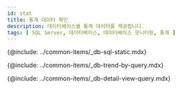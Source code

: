```yaml
---
id: stat
title: 통계 데이터 확인
description: 데이터베이스별 통계 데이터를 제공합니다.
tags: [ SQL Server, 데이터베이스, 데이터베이스 모니터링, 통계 ]
---
```



{@include: ../common-items/_db-sql-static.mdx}

{@include: ../common-items/_db-trend-by-query.mdx}

{@include: ../common-items/_db-detail-view-query.mdx}

<!-- mysql, mariadb 지원 -->
<!-- {@include: ../common-items/_db-database-size.mdx} -->

<!-- oracle, tibero -->
<!-- {@include: ../common-items/_db-tablespace-size.mdx}-->

<!-- oracle, tibero -->
<!-- {@include: ../common-items/_db-sga-size.mdx} -->